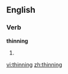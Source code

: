 ==English==

===Verb===
'''thinning'''

# {{present participle of|[[thin]]}}

[[vi:thinning]]
[[zh:thinning]]